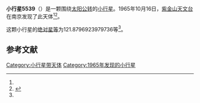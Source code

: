 {{Infobox planet
| bgcolour = #FFFFC0
| name = 5539 Limporyen
| symbol = 
| image = 
| caption = 
| discovery = yes
| discovery_ref = 
| discoverer = [[紫金山天文台|紫金山天文台]]
| discovery_site = [[南京|南京]] 
| discovered = 1965年10月16日
| designations = yes
| mp_name = 
| named_after = 
| alt_names = 1965 UA1/ 1984 UY4 / 1988 XQ3 / 1991 NS3
| mp_category = [[主带小行星|主带小行星]]
| orbit_ref = <ref name="a">[http://ssd.jpl.nasa.gov/sbdb.cgi?sstr=5539 5539 Limporyen] {{Wayback|url=http://ssd.jpl.nasa.gov/sbdb.cgi?sstr=5539 |date=20140817103458 }}，小行星數據庫瀏覽器（JPL Small-Body Database Browser）－[[美国国家航空航天局|美国国家航空航天局]]喷气推进实验室</ref>
| epoch = 2456400.5 (2013年4月18日更新)
| aphelion = {{convert|2.817140137458213|AU|km|3|abbr=on|lk=out}}
| perihelion = {{convert|2.055255636819499|AU|km|3|abbr=on}}
| semimajor = {{convert|2.436197887138856|AU|km|3|abbr=on}}
| eccentricity = 0.156367532
| period = 1388.888142 [[日|日]]<br />3.8[[儒略年|儒略年]]
| avg_speed = 
| inclination = 1.824124988907498
| asc_node = 295.7237819162002
| mean_anomaly = 
| arg_peri = 121.8796923979736
| satellites = 
| physical_characteristics = yes
| dimensions = 
| mass = 
| density = 
| surface_grav = 
| escape_velocity = 
| sidereal_day = 
| axial_tilt = 
| pole_ecliptic_lat = 
| pole_ecliptic_lon = 
| albedo = 
| temperatures= 
| temp_name1 = 
| mean_temp_1 = 
| max_temp_1 = 
| temp_name2 = 
| max_temp_2 = 
| spectral_type = 
| abs_magnitude = 121.8796923979736
}}

'''小行星5539'''（{{lang-en|5539 Limporyen}}）是一颗围绕[[太阳|太阳]][[公转|公转]]的[[小行星|小行星]]。1965年10月16日，[[紫金山天文台|紫金山天文台]]在南京发现了此天体<ref name="a" /><ref>{{cite news|title=小行星列表|url=http://cfa-www.harvard.edu/iau/lists/NumberedMPs.txt|accessdate=2013-07-08|newspaper=哈佛大学|archive-date=2008-05-17|archive-url=https://web.archive.org/web/20080517010638/http://cfa-www.harvard.edu/iau/lists/NumberedMPs.txt|dead-url=no}}</ref>。

这颗小行星的[[绝对星等|绝对星等]]为121.8796923979736等<ref name="a" />。

==参考文献==
{{reflist}}
{{Minor Planet Number|[[小行星5538|小行星5538]]|[[小行星5540|小行星5540]]}}

{{小天体}}

[[Category:小行星带天体|Category:小行星带天体]]
[[Category:1965年发现的小行星|Category:1965年发现的小行星]]

{{asteroid-stub}}